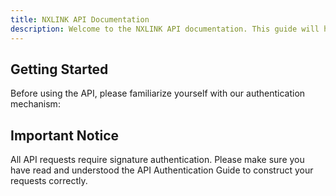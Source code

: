 ---
title: NXLINK API Documentation
description: Welcome to the NXLINK API documentation. This guide will help you integrate and use our API services.
---

## Getting Started

Before using the API, please familiarize yourself with our authentication mechanism:

<Cards>
  <I18nCard title="API Authentication Guide" href="/docs/aiagent/apiauth" />
  <I18nCard title="API Reference" href="/docs/aiagent/api/index" />
</Cards>

## Important Notice

All API requests require signature authentication. Please make sure you have read and understood the <DynamicLink href="/[lang]/docs/aiagent/apiauth">API Authentication Guide</DynamicLink> to construct your requests correctly. 